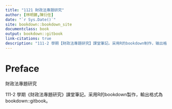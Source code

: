 ```yaml
---
title: "1121 財政法專題研究"
author: [林明鏘,陳衍任]
date: "`r Sys.Date()`"
site: bookdown::bookdown_site
documentclass: book
output: bookdown::gitbook
link-citations: true
description: "111-2 學期【財政法專題研究】課堂筆記。采用R的bookdown制作，输出格式为bookdown::gitbook."
---
```


# Preface {-}

財政法專題研究


111-2 學期《財政法專題研究》課堂筆記。采用R的bookdown製作，輸出格式為bookdown::gitbook。



